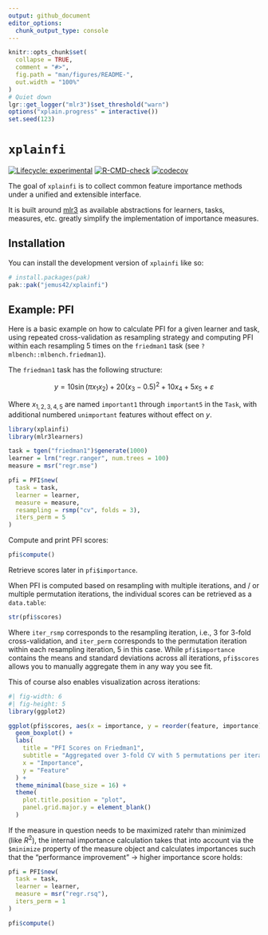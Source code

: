 ```yaml
---
output: github_document
editor_options: 
  chunk_output_type: console
---
```


<!-- README.md is generated from README.Rmd. Please edit that file -->

```r
knitr::opts_chunk$set(
  collapse = TRUE,
  comment = "#>",
  fig.path = "man/figures/README-",
  out.width = "100%"
)
# Quiet down
lgr::get_logger("mlr3")$set_threshold("warn")
options("xplain.progress" = interactive())
set.seed(123)
```

# `xplainfi`

<!-- badges: start -->
[![Lifecycle: experimental](https://img.shields.io/badge/lifecycle-experimental-orange.svg)](https://lifecycle.r-lib.org/articles/stages.html#experimental)
[![R-CMD-check](https://github.com/jemus42/xplainfi/actions/workflows/R-CMD-check.yaml/badge.svg)](https://github.com/jemus42/xplainfi/actions/workflows/R-CMD-check.yaml)
[![codecov](https://codecov.io/gh/jemus42/xplainfi/graph/badge.svg?token=QIQDMP3AM7)](https://codecov.io/gh/jemus42/xplainfi)
<!-- badges: end -->

The goal of `xplainfi` is to collect common feature importance methods under a unified and extensible interface.  

It is built around [mlr3](https://mlr-org.com/) as available abstractions for learners, tasks, measures, etc. greatly simplify the implementation of importance measures.

## Installation

You can install the development version of `xplainfi` like so:

``` r
# install.packages(pak)
pak::pak("jemus42/xplainfi")
```

## Example: PFI

Here is a basic example on how to calculate PFI for a given learner and task, using repeated cross-validation as resampling strategy and computing PFI within each resampling 5 times on the `friedman1` task (see `?mlbench::mlbench.friedman1`).

The `friedman1` task has the following structure:

$$y = 10 \sin(\pi x_1 x_2) + 20(x_3 - 0.5)^2 + 10x_4 + 5x_5 + \varepsilon$$

Where $x_{1,2,3,4,5}$ are named `important1` through `important5` in the `Task`, with additional numbered `unimportant` features without effect on $y$.

```r
library(xplainfi)
library(mlr3learners)

task = tgen("friedman1")$generate(1000)
learner = lrn("regr.ranger", num.trees = 100)
measure = msr("regr.mse")

pfi = PFI$new(
  task = task,
  learner = learner,
  measure = measure,
  resampling = rsmp("cv", folds = 3),
  iters_perm = 5
)
```

Compute and print PFI scores:

```r
pfi$compute()
```

Retrieve scores later in `pfi$importance`.

When PFI is computed based on resampling with multiple iterations, and / or multiple permutation iterations, the individual scores can be retrieved as a `data.table`:

```r
str(pfi$scores)
```

Where `iter_rsmp` corresponds to the resampling iteration, i.e., 3 for 3-fold cross-validation, and `iter_perm` corresponds to the permutation iteration within each resampling iteration, 5 in this case.
While `pfi$importance` contains the means and standard deviations across all iterations, `pfi$scores` allows you to manually aggregate them in any way you see fit.

This of course also enables visualization across iterations:

```r
#| fig-width: 6
#| fig-height: 5
library(ggplot2)

ggplot(pfi$scores, aes(x = importance, y = reorder(feature, importance))) +
  geom_boxplot() +
  labs(
    title = "PFI Scores on Friedman1",
    subtitle = "Aggregated over 3-fold CV with 5 permutations per iteration",
    x = "Importance",
    y = "Feature"
  ) +
  theme_minimal(base_size = 16) +
  theme(
    plot.title.position = "plot",
    panel.grid.major.y = element_blank()
  )
```

If the measure in question needs to be maximized ratehr than minimized (like $R^2$), the internal importance calculation takes that into account via the `$minimize` property of the measure object and calculates importances such that the "performance improvement" -> higher importance score holds:

```r
pfi = PFI$new(
  task = task,
  learner = learner,
  measure = msr("regr.rsq"),
  iters_perm = 1
)

pfi$compute()
```
